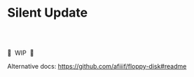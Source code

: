 # Silent Update

<br /><br />

🚧&nbsp; WIP &nbsp;🚧

Alternative docs: https://github.com/afiiif/floppy-disk#readme

<br /><br />
